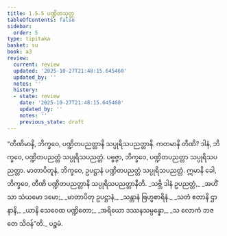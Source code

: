 ```yaml
---
title: 1.5.5 ပဏ္ဍိတသုတ္တ
tableOfContents: false
sidebar:
  order: 5
type: tipitaka
basket: su
book: a3
review:
  current: review
  updated: '2025-10-27T21:48:15.645460'
  updated_by: ''
  notes: ''
  history:
  - state: review
    date: '2025-10-27T21:48:15.645460'
    updated_by: ''
    notes: ''
    previous_state: draft
---
```



<ReviewStatus review={frontmatter.review} showDetails={true} />

<HypothesisAnnotation frontmatter={frontmatter} />

<DynamicBreadcrumb />

<Division number="45" book="a3" e="ch" v="15" p="149">

<Paragraph number="282" book="a3">
“တီဏိမာနိ, ဘိက္ခဝေ, ပဏ္ဍိတပညတ္တာနိ သပ္ပုရိသပညတ္တာနိ. ကတမာနိ တီဏိ? ဒါနံ, ဘိက္ခဝေ, ပဏ္ဍိတပညတ္တံ သပ္ပုရိသပညတ္တံ. ပဗ္ဗဇ္ဇာ, ဘိက္ခဝေ, ပဏ္ဍိတပညတ္တာ သပ္ပုရိသပညတ္တာ. မာတာပိတူနံ, ဘိက္ခဝေ, ဥပဋ္ဌာနံ ပဏ္ဍိတပညတ္တံ သပ္ပုရိသပညတ္တံ. ဣမာနိ ခေါ, ဘိက္ခဝေ, တီဏိ ပဏ္ဍိတပညတ္တာနိ သပ္ပုရိသပညတ္တာနီတိ.
</Paragraph>

<Paragraph number="283" type="verses" book="a3">
_သဗ္ဘိ ဒါနံ ဥပညတ္တံ,_  
_အဟိံသာ သံယမော ဒမော;_  
_မာတာပိတု ဥပဋ္ဌာနံ,_  
_သန္တာနံ ဗြဟ္မစာရိနံ._  

</Paragraph>

<Paragraph number="284" type="verses" book="a3">
_သတံ ဧတာနိ ဌာနာနိ,_  
_ယာနိ သေဝေထ ပဏ္ဍိတော;_  
_အရိယော ဒဿနသမ္ပန္နော,_  
_သ လောကံ ဘဇတေ သိဝန်”တိ._  


</Paragraph>
</Division>

<Paragraph number="285" type="center" book="a3">
ပဉ္စမံ.
</Paragraph>